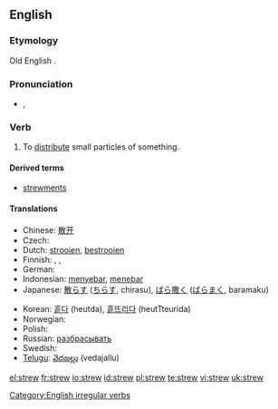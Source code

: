 ==English==

===Etymology===
Old English {{term|strewian}}.

===Pronunciation===
* {{IPA|/struː/}}, {{SAMPA|/stru:/}}
*: {{rhymes|uː}}

===Verb===
{{en-verb|strews|strewing|strewed|'''[[strewn]]''' ''or'' '''[[strewed]]'''}}

# To [[distribute]] small particles of something.

====Derived terms====
* [[strewments]]

====Translations====
{{trans-top|to distribute small particles}}
* Chinese: [[散开]]
* Czech: {{t-|cs|sypat}}
* Dutch: [[strooien]], [[bestrooien]]
* Finnish: {{t-|fi|sirotella}}, {{t+|fi|levittää}}, {{t+|fi|hajottaa}}
* German: {{t-|de|streuen}}
* Indonesian: [[sebar|menyebar]], [[tebar|menebar]]
* Japanese: [[散らす]] ([[ちらす]], chirasu), [[ばら撒く]] ([[ばらまく]], baramaku)
{{trans-mid}}
* Korean: [[흩다]] (heutda), [[흩뜨리다]] (heutTteurida)
* Norwegian: {{t-|no|strø}}
* Polish: {{t+|pl|rozrzucić}}
* Russian: [[разбрасывать]]
* Swedish: {{t|sv|strö}}
* [[Telugu]]: [[వెదజల్లు]] (vedajallu)
{{trans-bottom}}

[[Category:English irregular verbs]]

[[el:strew]]
[[fr:strew]]
[[io:strew]]
[[id:strew]]
[[pl:strew]]
[[te:strew]]
[[vi:strew]]
[[uk:strew]]